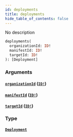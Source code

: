 ```yaml
---
id: deployments
title: deployments
hide_table_of_contents: false
---
```



No description

```graphql
deployments(
  organizationId: ID!
  manifestId: ID!
  targetId: ID!
): [Deployment]
```


### Arguments

#### [`organizationId`](#) ([`ID!`](/swapi/scalars/id))




#### [`manifestId`](#) ([`ID!`](/swapi/scalars/id))




#### [`targetId`](#) ([`ID!`](/swapi/scalars/id))




### Type

#### [`Deployment`](/swapi/objects/deployment)






